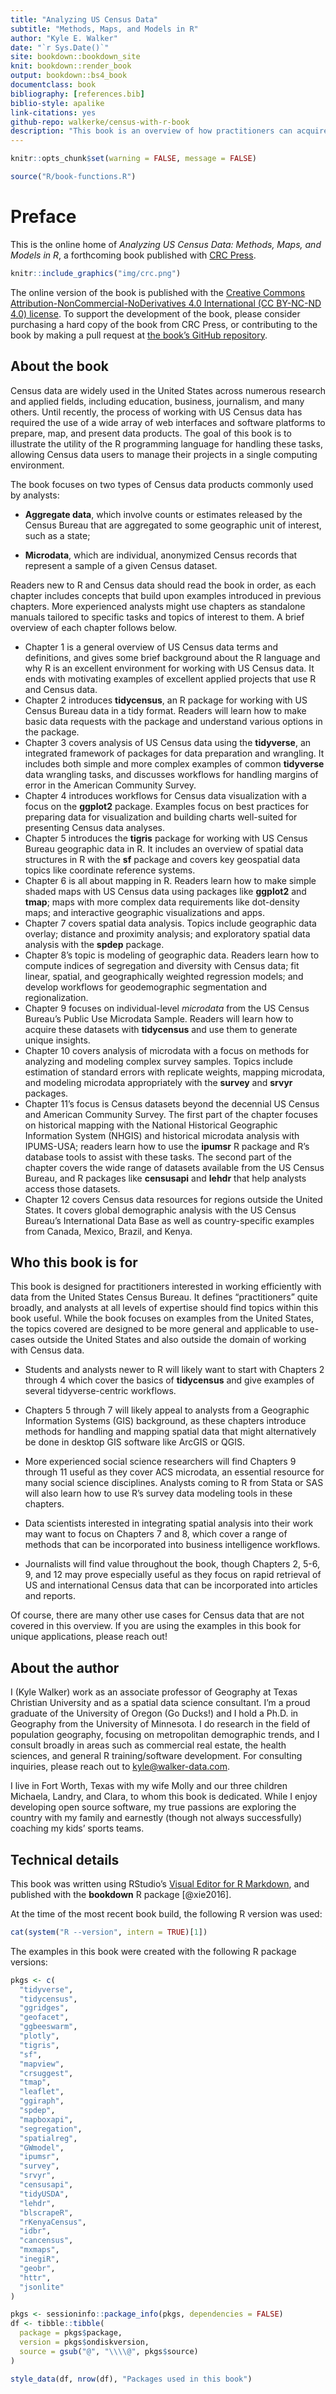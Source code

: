 ```yaml
---
title: "Analyzing US Census Data"
subtitle: "Methods, Maps, and Models in R"
author: "Kyle E. Walker"
date: "`r Sys.Date()`"
site: bookdown::bookdown_site
knit: bookdown::render_book
output: bookdown::bs4_book
documentclass: book
bibliography: [references.bib]
biblio-style: apalike
link-citations: yes
github-repo: walkerke/census-with-r-book
description: "This book is an overview of how practitioners can acquire, wrangle, visualize, and model US Census data with the R programming language."
---
```


```r
knitr::opts_chunk$set(warning = FALSE, message = FALSE)

source("R/book-functions.R")
```

# Preface {.unnumbered}

This is the online home of *Analyzing US Census Data: Methods, Maps, and Models in R*, a forthcoming book published with [CRC Press](https://www.routledge.com/our-products/books).

```r
knitr::include_graphics("img/crc.png")
```

The online version of the book is published with the [Creative Commons Attribution-NonCommercial-NoDerivatives 4.0 International (CC BY-NC-ND 4.0) license](https://creativecommons.org/licenses/by-nc-nd/4.0/). To support the development of the book, please consider purchasing a hard copy of the book from CRC Press, or contributing to the book by making a pull request at [the book's GitHub repository](https://github.com/walkerke/census-with-r-book).

## About the book

Census data are widely used in the United States across numerous research and applied fields, including education, business, journalism, and many others. Until recently, the process of working with US Census data has required the use of a wide array of web interfaces and software platforms to prepare, map, and present data products. The goal of this book is to illustrate the utility of the R programming language for handling these tasks, allowing Census data users to manage their projects in a single computing environment.

The book focuses on two types of Census data products commonly used by analysts:

-   **Aggregate data**, which involve counts or estimates released by the Census Bureau that are aggregated to some geographic unit of interest, such as a state;

-   **Microdata**, which are individual, anonymized Census records that represent a sample of a given Census dataset.

Readers new to R and Census data should read the book in order, as each chapter includes concepts that build upon examples introduced in previous chapters. More experienced analysts might use chapters as standalone manuals tailored to specific tasks and topics of interest to them. A brief overview of each chapter follows below.

-   Chapter 1 is a general overview of US Census data terms and definitions, and gives some brief background about the R language and why R is an excellent environment for working with US Census data. It ends with motivating examples of excellent applied projects that use R and Census data.
-   Chapter 2 introduces **tidycensus**, an R package for working with US Census Bureau data in a tidy format. Readers will learn how to make basic data requests with the package and understand various options in the package.
-   Chapter 3 covers analysis of US Census data using the **tidyverse**, an integrated framework of packages for data preparation and wrangling. It includes both simple and more complex examples of common **tidyverse** data wrangling tasks, and discusses workflows for handling margins of error in the American Community Survey.
-   Chapter 4 introduces workflows for Census data visualization with a focus on the **ggplot2** package. Examples focus on best practices for preparing data for visualization and building charts well-suited for presenting Census data analyses.
-   Chapter 5 introduces the **tigris** package for working with US Census Bureau geographic data in R. It includes an overview of spatial data structures in R with the **sf** package and covers key geospatial data topics like coordinate reference systems.
-   Chapter 6 is all about mapping in R. Readers learn how to make simple shaded maps with US Census data using packages like **ggplot2** and **tmap**; maps with more complex data requirements like dot-density maps; and interactive geographic visualizations and apps.
-   Chapter 7 covers spatial data analysis. Topics include geographic data overlay; distance and proximity analysis; and exploratory spatial data analysis with the **spdep** package.
-   Chapter 8's topic is modeling of geographic data. Readers learn how to compute indices of segregation and diversity with Census data; fit linear, spatial, and geographically weighted regression models; and develop workflows for geodemographic segmentation and regionalization.
-   Chapter 9 focuses on individual-level *microdata* from the US Census Bureau's Public Use Microdata Sample. Readers will learn how to acquire these datasets with **tidycensus** and use them to generate unique insights.
-   Chapter 10 covers analysis of microdata with a focus on methods for analyzing and modeling complex survey samples. Topics include estimation of standard errors with replicate weights, mapping microdata, and modeling microdata appropriately with the **survey** and **srvyr** packages.
-   Chapter 11's focus is Census datasets beyond the decennial US Census and American Community Survey. The first part of the chapter focuses on historical mapping with the National Historical Geographic Information System (NHGIS) and historical microdata analysis with IPUMS-USA; readers learn how to use the **ipumsr** R package and R's database tools to assist with these tasks. The second part of the chapter covers the wide range of datasets available from the US Census Bureau, and R packages like **censusapi** and **lehdr** that help analysts access those datasets.
-   Chapter 12 covers Census data resources for regions outside the United States. It covers global demographic analysis with the US Census Bureau's International Data Base as well as country-specific examples from Canada, Mexico, Brazil, and Kenya.

## Who this book is for

This book is designed for practitioners interested in working efficiently with data from the United States Census Bureau. It defines "practitioners" quite broadly, and analysts at all levels of expertise should find topics within this book useful. While the book focuses on examples from the United States, the topics covered are designed to be more general and applicable to use-cases outside the United States and also outside the domain of working with Census data.

-   Students and analysts newer to R will likely want to start with Chapters 2 through 4 which cover the basics of **tidycensus** and give examples of several tidyverse-centric workflows.

-   Chapters 5 through 7 will likely appeal to analysts from a Geographic Information Systems (GIS) background, as these chapters introduce methods for handling and mapping spatial data that might alternatively be done in desktop GIS software like ArcGIS or QGIS.

-   More experienced social science researchers will find Chapters 9 through 11 useful as they cover ACS microdata, an essential resource for many social science disciplines. Analysts coming to R from Stata or SAS will also learn how to use R's survey data modeling tools in these chapters.

-   Data scientists interested in integrating spatial analysis into their work may want to focus on Chapters 7 and 8, which cover a range of methods that can be incorporated into business intelligence workflows.

-   Journalists will find value throughout the book, though Chapters 2, 5-6, 9, and 12 may prove especially useful as they focus on rapid retrieval of US and international Census data that can be incorporated into articles and reports.

Of course, there are many other use cases for Census data that are not covered in this overview. If you are using the examples in this book for unique applications, please reach out!

## About the author

I (Kyle Walker) work as an associate professor of Geography at Texas Christian University and as a spatial data science consultant. I'm a proud graduate of the University of Oregon (Go Ducks!) and I hold a Ph.D. in Geography from the University of Minnesota. I do research in the field of population geography, focusing on metropolitan demographic trends, and I consult broadly in areas such as commercial real estate, the health sciences, and general R training/software development. For consulting inquiries, please reach out to [kyle\@walker-data.com](mailto:kyle@walker-data.com){.email}.

I live in Fort Worth, Texas with my wife Molly and our three children Michaela, Landry, and Clara, to whom this book is dedicated. While I enjoy developing open source software, my true passions are exploring the country with my family and earnestly (though not always successfully) coaching my kids' sports teams.

## Technical details

This book was written using RStudio's [Visual Editor for R Markdown](https://rstudio.github.io/visual-markdown-editing/), and published with the **bookdown** R package [@xie2016].

At the time of the most recent book build, the following R version was used:

```r
cat(system("R --version", intern = TRUE)[1])
```

The examples in this book were created with the following R package versions:

```r
pkgs <- c(
  "tidyverse",
  "tidycensus",
  "ggridges",
  "geofacet",
  "ggbeeswarm",
  "plotly",
  "tigris",
  "sf",
  "mapview",
  "crsuggest",
  "tmap",
  "leaflet",
  "ggiraph",
  "spdep",
  "mapboxapi",
  "segregation",
  "spatialreg",
  "GWmodel",
  "ipumsr",
  "survey",
  "srvyr",
  "censusapi",
  "tidyUSDA",
  "lehdr",
  "blscrapeR",
  "rKenyaCensus",
  "idbr",
  "cancensus",
  "mxmaps",
  "inegiR",
  "geobr",
  "httr",
  "jsonlite"
)

pkgs <- sessioninfo::package_info(pkgs, dependencies = FALSE)
df <- tibble::tibble(
  package = pkgs$package,
  version = pkgs$ondiskversion,
  source = gsub("@", "\\\\@", pkgs$source)
)

style_data(df, nrow(df), "Packages used in this book")
```
